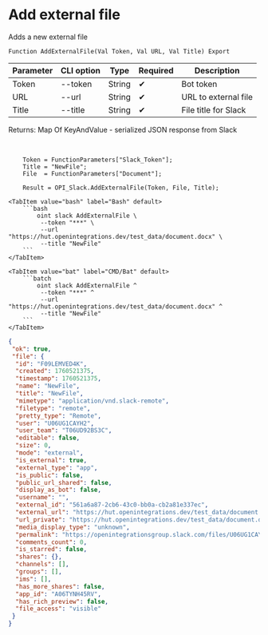 ﻿---
sidebar_position: 3
description: Add external file and other functions to work with Slack in the Open Integration Package, a free open-source integration library for 1C:Enterprise 8, OneScript and CLI
keywords: [1C, 1С, 1С:Enterprise, 1С:Enterprise 8.3, API, Integration, Services, Exchange, OneScript, CLI, Slack]
---


# Add external file
 Adds a new external file



`Function AddExternalFile(Val Token, Val URL, Val Title) Export`

  | Parameter | CLI option | Type | Required | Description |
  |-|-|-|-|-|
  | Token | --token | String | &#x2714; | Bot token |
  | URL | --url | String | &#x2714; | URL to external file |
  | Title | --title | String | &#x2714; | File title for Slack |

  
  Returns:  Map Of KeyAndValue - serialized JSON response from Slack

<br/>



```bsl title="1C:Enterprise/OneScript code example"
    Token = FunctionParameters["Slack_Token"];
    Title = "NewFile";
    File  = FunctionParameters["Document"];

    Result = OPI_Slack.AddExternalFile(Token, File, Title);
```
 

 <Tabs>
  
    <TabItem value="bash" label="Bash" default>
        ```bash
            oint slack AddExternalFile \
             --token "***" \
             --url "https://hut.openintegrations.dev/test_data/document.docx" \
             --title "NewFile"
        ```
    </TabItem>
  
    <TabItem value="bat" label="CMD/Bat" default>
        ```batch
            oint slack AddExternalFile ^
             --token "***" ^
             --url "https://hut.openintegrations.dev/test_data/document.docx" ^
             --title "NewFile"
        ```
    </TabItem>
</Tabs>


```json title="Result"
{
 "ok": true,
 "file": {
  "id": "F09LEMVED4K",
  "created": 1760521375,
  "timestamp": 1760521375,
  "name": "NewFile",
  "title": "NewFile",
  "mimetype": "application/vnd.slack-remote",
  "filetype": "remote",
  "pretty_type": "Remote",
  "user": "U06UG1CAYH2",
  "user_team": "T06UD92BS3C",
  "editable": false,
  "size": 0,
  "mode": "external",
  "is_external": true,
  "external_type": "app",
  "is_public": false,
  "public_url_shared": false,
  "display_as_bot": false,
  "username": "",
  "external_id": "561a6a87-2cb6-43c0-bb0a-cb2a81e337ec",
  "external_url": "https://hut.openintegrations.dev/test_data/document.docx",
  "url_private": "https://hut.openintegrations.dev/test_data/document.docx",
  "media_display_type": "unknown",
  "permalink": "https://openintegrationsgroup.slack.com/files/U06UG1CAYH2/F09LEMVED4K/newfile",
  "comments_count": 0,
  "is_starred": false,
  "shares": {},
  "channels": [],
  "groups": [],
  "ims": [],
  "has_more_shares": false,
  "app_id": "A06TYNH45RV",
  "has_rich_preview": false,
  "file_access": "visible"
 }
}
```
